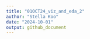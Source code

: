 ```yaml
---
title: "01OCT24_viz_and_eda_2"
author: "Stella Koo"
date: "2024-10-01"
output: github_document
---
```


